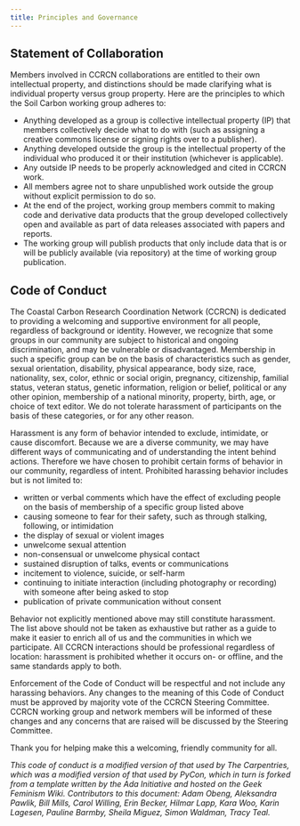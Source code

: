 ```yaml
---
title: Principles and Governance
---
```


## Statement of Collaboration

Members involved in CCRCN collaborations are entitled to their own intellectual property, and distinctions should be made clarifying what is individual property versus group property. Here are the principles to which the Soil Carbon working group adheres to:

- Anything developed as a group is collective intellectual property (IP) that members collectively decide what to do with (such as assigning a creative commons license or signing rights over to a publisher).
- Anything developed outside the group is the intellectual property of the individual who produced it or their institution (whichever is applicable).
- Any outside IP needs to be properly acknowledged and cited in CCRCN work.
- All members agree not to share unpublished work outside the group without explicit permission to do so.
- At the end of the project, working group members commit to making code and derivative data products that the group developed collectively open and available as part of data releases associated with papers and reports.
- The working group will publish products that only include data that is or will be publicly available (via repository) at the time of working group publication.

## Code of Conduct

The Coastal Carbon Research Coordination Network (CCRCN) is dedicated to
providing a welcoming and supportive environment for all people,
regardless of background or identity. However, we recognize that some
groups in our community are subject to historical and ongoing
discrimination, and may be vulnerable or disadvantaged. Membership in
such a specific group can be on the basis of characteristics such as
gender, sexual orientation, disability, physical appearance, body size,
race, nationality, sex, color, ethnic or social origin, pregnancy,
citizenship, familial status, veteran status, genetic information,
religion or belief, political or any other opinion, membership of a
national minority, property, birth, age, or choice of text editor. We do
not tolerate harassment of participants on the basis of these
categories, or for any other reason.

Harassment is any form of behavior intended to exclude, intimidate, or
cause discomfort. Because we are a diverse community, we may have
different ways of communicating and of understanding the intent behind
actions. Therefore we have chosen to prohibit certain forms of behavior
in our community, regardless of intent. Prohibited harassing behavior
includes but is not limited to:

-   written or verbal comments which have the effect of excluding people
    on the basis of membership of a specific group listed above
-   causing someone to fear for their safety, such as through stalking,
    following, or intimidation
-   the display of sexual or violent images
-   unwelcome sexual attention
-   non-consensual or unwelcome physical contact
-   sustained disruption of talks, events or communications
-   incitement to violence, suicide, or self-harm
-   continuing to initiate interaction (including photography or
    recording) with someone after being asked to stop
-   publication of private communication without consent

Behavior not explicitly mentioned above may still constitute harassment.
The list above should not be taken as exhaustive but rather as a guide
to make it easier to enrich all of us and the communities in which we
participate. All CCRCN interactions should be professional regardless of
location: harassment is prohibited whether it occurs on- or offline, and
the same standards apply to both.

Enforcement of the Code of Conduct will be respectful and not include
any harassing behaviors. Any changes to the meaning of this Code of
Conduct must be approved by majority vote of the CCRCN Steering
Committee. CCRCN working group and network members will be informed of
these changes and any concerns that are raised will be discussed by the
Steering Committee.

Thank you for helping make this a welcoming, friendly community for all.

*This code of conduct is a modified version of that used by The
Carpentries, which was a modified version of that used by PyCon, which
in turn is forked from a template written by the Ada Initiative and
hosted on the Geek Feminism Wiki. Contributors to this document: Adam
Obeng, Aleksandra Pawlik, Bill Mills, Carol Willing, Erin Becker, Hilmar
Lapp, Kara Woo, Karin Lagesen, Pauline Barmby, Sheila Miguez, Simon
Waldman, Tracy Teal.*
